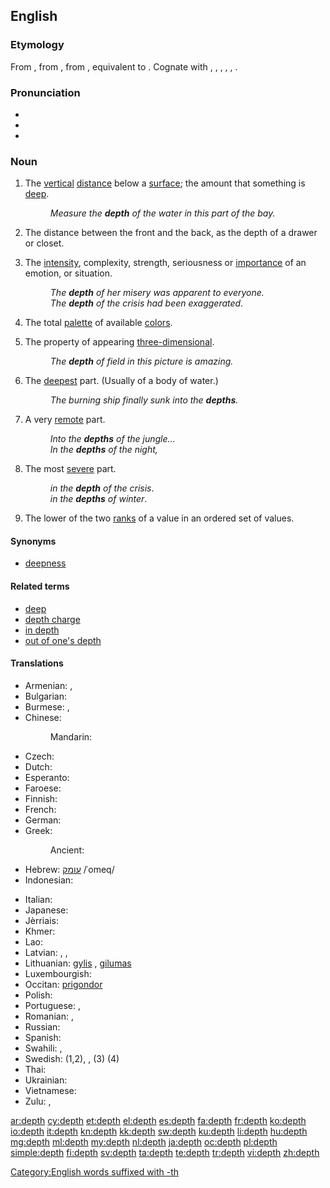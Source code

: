 ==English==

===Etymology===
From {{etyl|enm|en}} {{term|depthe|lang=enm}}, from {{etyl|ang}} {{recons|diepþ|dīepþ|depth|lang=ang}}, from {{etyl|gem-pro|en}} {{recons|diupiþō||depth|lang=gem-pro}}, equivalent to {{suffix|deep|th}}. Cognate with {{etyl|fy|-}} {{term|djipte||depth|lang=fy}}, {{etyl|nl|-}} {{term|diepte||depth|lang=nl}}, {{etyl|gml|-}} {{term|depede|dēpede|depth|lang=gml}}, {{etyl|da|-}} {{term|dybde||depth|lang=da}}, {{etyl|is|-}} {{term|dýpt||depth|lang=is}}, {{etyl|got|-}} {{term|𐌳𐌹𐌿𐍀𐌹𐌸𐌰||depth|tr=diupiþa|lang=got}}.

===Pronunciation===
* {{IPA|/dɛpθ/}}
* {{audio|en-us-depth.ogg|Audio (US)}}
* {{rhymes|ɛpθ}}

===Noun===
{{en-noun}}

# The [[vertical]] [[distance]] below a [[surface]]; the amount that something is [[deep]].
#: ''Measure the '''depth''' of the water in this part of the bay.''
# The distance between the front and the back, as the depth of a drawer or closet.
# {{figuratively}} The [[intensity]], complexity, strength, seriousness or [[importance]] of an emotion, or situation.
#: ''The '''depth''' of her misery was apparent to everyone.''
#: ''The '''depth''' of the crisis had been exaggerated.''
# {{computing|colors}} The total [[palette]] of available [[color]]s.
# {{arts|photography}} The property of appearing [[three-dimensional]].
#: ''The '''depth''' of field in this picture is amazing.''
# {{literary|usually plural}} The [[deepest]] part. (Usually of a body of water.)
#: ''The burning ship finally sunk into the '''depths'''.''
# {{literary|usually plural}} A very [[remote]] part.
#: ''Into the '''depths''' of the jungle...''
#: ''In the '''depths''' of the night,''
# The most [[severe]] part.
#: ''in the '''depth''' of the crisis''.
#: ''in the '''depths''' of winter''.
# {{statistics}} The lower of the two [[rank]]s of a value in an ordered set of values.
{{examples-right|width=40%|sense=statistics|examples=<TABLE ALIGN=RIGHT border="1" cellpadding="5" cellspacing="0">
<TR><TD></TD><TD COLSPAN="9">Ordered Batch of 9 Values</TD></TR>
<TR ALIGN=RIGHT><TD>Value</TD><TD>15</TD><TD>32</TD><TD>45</TD><TD>48</TD><TD>49</TD><TD>56</TD><TD>69</TD><TD>77</TD><TD>97</TD></TR>
<TR ALIGN=RIGHT><TD>'''Depth'''</TD><TD>1</TD><TD>2</TD><TD>3</TD><TD>4</TD><TD>5</TD><TD>4</TD><TD>3</TD><TD>2</TD><TD>1</TD></TR></TABLE>}}

====Synonyms====
* [[deepness]]

====Related terms====
* [[deep]]
* [[depth charge]]
* [[in depth]]
* [[out of one's depth]]

====Translations====
{{trans-top|vertical distance below a surface}}
* Armenian: {{t-|hy|խորություն|tr=xorut’yun}}, {{t-|hy|խորք|tr=xork’}}
* Bulgarian: {{t+|bg|дълбочина|f}}
* Burmese: {{t|my|အနက် ၊ အချင့်|sc=Mymr}}, {{t|my|độ sâu|sc=Mymr}}
* Chinese:
*: Mandarin: {{t|cmn|深度|tr=shēndù|sc=Hani}}
* Czech: {{t-|cs|hloubka|f}}
* Dutch: {{t+|nl|diepte|f}}
* Esperanto: {{t-|eo|profundo}}
* Faroese: {{t-|fo|dýpi|n}}
* Finnish: {{t+|fi|syvyys}}
* French: {{t+|fr|profondeur|f}}
* German: {{t+|de|Tiefe|f}}
* Greek: {{t+|el|βάθος|n|tr=vathos}}
*: Ancient: {{tø|grc|βυθὀς|sc=polytonic}}
* Hebrew: [[עומק]] /ʿomeq/ {{m}}
* Indonesian: {{t+|id|dalam|alt=kedalaman}}
{{trans-mid}}
* Italian: {{t+|it|profondità|f}}
* Japanese: {{t+|ja|深い|tr=ふかさ, fukasa|alt=深さ|sc=Jpan}}
* Jèrriais: {{tø|roa-jer|profondeu|f}}
* Khmer: {{t|km| ជំរៅ|sc=Khmr|tr=chumrɨv}}
* Lao: {{t|lo|ຄວາມເລິກ|sc=Laoo}}
* Latvian: {{t-|lv|dziļums|m}}, {{t-|lv|dzelme|f}}, {{t-|lv|dzīle|f}}
* Lithuanian: [[gylis]] {{m}}, [[gilumas]] {{m}}
* Luxembourgish: {{t-|lb|Déift|f}}
* Occitan: [[prigondor]] {{f}}
* Polish: {{t+|pl|głębokość|f}}
* Portuguese: {{t+|pt|profundidade|f}}, {{t-|pt|fundura|f}}
* Romanian: {{t-|ro|adâncime}}, {{t-|ro|profunzime}}
* Russian: {{t+|ru|глубина|f|tr=glubiná|sc=Cyrl}}
* Spanish: {{t+|es|profundidad|f}}
* Swahili: {{t+|sw|kina}},  {{t+|sw|kiini}}
* Swedish: {{t+|sv|djup|n}} (1,2),  {{t+|sv|vidd|c}}, (3) {{t-|sv|färgdjup}} (4)
* Thai: {{t|th|ความลึก|sc=Thai}}
* Ukrainian: {{t-|uk|глибина|f|tr=hlybyná|sc=Cyrl}}
* Vietnamese: {{t|vi|độ sâu}}
* Zulu: {{t-|zu|ukushona|c15}}, {{t-|zu|ubude|c14}}
{{trans-bottom}}

[[Category:English words suffixed with -th]]

[[ar:depth]]
[[cy:depth]]
[[et:depth]]
[[el:depth]]
[[es:depth]]
[[fa:depth]]
[[fr:depth]]
[[ko:depth]]
[[io:depth]]
[[it:depth]]
[[kn:depth]]
[[kk:depth]]
[[sw:depth]]
[[ku:depth]]
[[li:depth]]
[[hu:depth]]
[[mg:depth]]
[[ml:depth]]
[[my:depth]]
[[nl:depth]]
[[ja:depth]]
[[oc:depth]]
[[pl:depth]]
[[simple:depth]]
[[fi:depth]]
[[sv:depth]]
[[ta:depth]]
[[te:depth]]
[[tr:depth]]
[[vi:depth]]
[[zh:depth]]